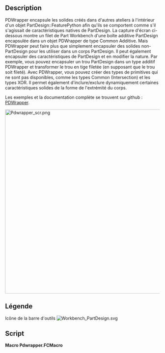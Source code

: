 <languages/>

{{Macro/fr
|Name=Macro Pdwrapper
|Icon=Workbench_PartDesign.svg
|Description=Encapsuler des solides non-PartDesign pour travailler dans PartDesign
|Author=TheMarkster
|Version=0.2023.08.13
|Date=2023-08-13
|FCVersion=Versions en Python 3
|Download=[https://wiki.freecadweb.org/File:Workbench_PartDesign.svg Icône de la barre d'outils]
|Links=[https://github.com/mwganson/pdwrapper Documentation complète sur Github]
}}

== Description ==

PDWrapper encapsule les solides créés dans d'autres ateliers à l'intérieur d'un objet PartDesign::FeaturePython afin qu'ils se comportent comme s'il s'agissait de caractéristiques natives de PartDesign. La capture d'écran ci-dessous montre un filet de Part Workbench d'une boîte additive PartDesign encapsulée dans un objet PDWrapper de type Common Additive. Mais PDWrapper peut faire plus que simplement encapsuler des solides non-PartDesign pour les utiliser dans un corps PartDesign. Il peut également encapsuler des caractéristiques de PartDesign et en modifier la nature. Par exemple, vous pouvez encapsuler un trou PartDesign dans un type additif PDWrapper et transformer le trou en tige filetée (en supposant que le trou soit fileté). Avec PDWrapper, vous pouvez créer des types de primitives qui ne sont pas disponibles, comme les types Common (Intersection) et les types XOR. Il permet également d'inclure/exclure dynamiquement certaines caractéristiques solides de la forme de l'extrémité du corps.

Les exemples et la documentation complète se trouvent sur github : [https://github.com/mwganson/pdwrapper PDWrapper].

[[File:Pdwrapper_scr.png|600px]]
{{Caption|Copie d'écran de la Macro PDWrapper}}

<span id="Legend"></span>
== Légende ==

{{Codeextralink|https://gist.github.com/mwganson/4106e84eeaaf4d6e056cd286cbc39170/raw/addc2f23ca223fd4f3332cfa04f2264ef0ee908b/Pdwrapper.FCMacro|Pdwrapper.FCMacro}}

Icône de la barre d'outils
[[Image:Workbench_PartDesign.svg]]

== Script ==

'''Macro Pdwrapper.FCMacro'''

{{CodeDownload|https://gist.github.com/mwganson/4106e84eeaaf4d6e056cd286cbc39170|Pdwrapper.FCMacro}}